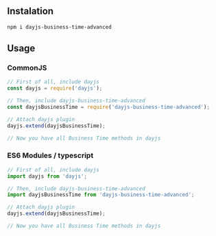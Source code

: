 ## Instalation

```sh npm2yarn
npm i dayjs-business-time-advanced
```

## Usage

### CommonJS 
````javascript copy
// First of all, include dayjs
const dayjs = require('dayjs');

// Then, include dayjs-business-time-advanced
const dayjsBusinessTime = require('dayjs-business-time-advanced');

// Attach dayjs plugin
dayjs.extend(dayjsBusinessTime);

// Now you have all Business Time methods in dayjs
````

### ES6 Modules / typescript
````typescript copy
// First of all, include dayjs
import dayjs from 'dayjs';

// Then, include dayjs-business-time-advanced
import dayjsBusinessTime from 'dayjs-business-time-advanced';

// Attach dayjs plugin
dayjs.extend(dayjsBusinessTime);

// Now you have all Business Time methods in dayjs